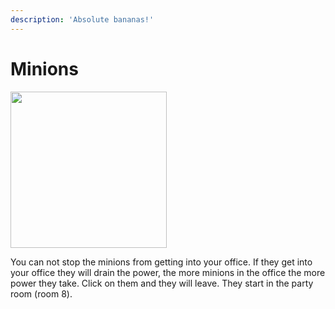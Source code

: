 ```yaml
---
description: 'Absolute bananas!'
---
```



# Minions

<div style={{ display: 'table-cell', paddingRight: 30 }}>
	<Box>
		<img
			src="../../img/fnag/minions.svg"
			width="250"
		></img>
	</Box>
</div>
<div style={{ display: 'table-cell', position: 'relative' }}>
	<p
		style={{
			position: 'absolute',
			top: 0,
			width: 'max-content',
			maxWidth: '600px',
		}}
	>
		You can not stop the minions from getting into your office. If they get
		into your office they will drain the power, the more minions in the
		office the more power they take. Click on them and they will leave. They
		start in the party room (room 8).
	</p>
</div>
